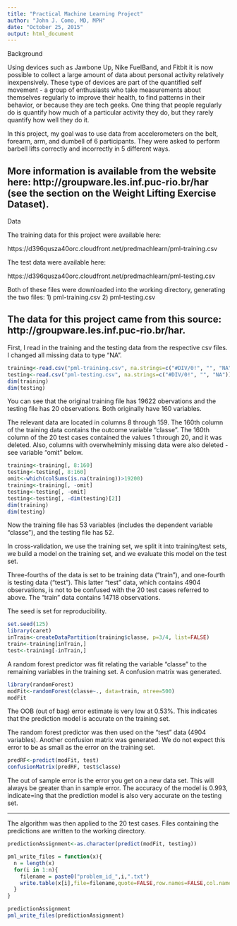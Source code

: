 ```yaml
---
title: "Practical Machine Learning Project"
author: "John J. Como, MD, MPH"
date: "October 25, 2015"
output: html_document
---
```


Background


Using devices such as Jawbone Up, Nike FuelBand, and Fitbit it is now possible to collect a large amount of data about personal activity relatively inexpensively. These type of devices are part of the quantified self movement - a group of enthusiasts who take measurements about themselves regularly to improve their health, to find patterns in their behavior, or because they are tech geeks. One thing that people regularly do is quantify how much of a particular activity they do, but they rarely quantify how well they do it. 

In this project, my goal was to use data from accelerometers on the belt, forearm, arm, and dumbell of 6 participants. They were asked to perform barbell lifts correctly and incorrectly in 5 different ways. 

More information is available from the website here: http://groupware.les.inf.puc-rio.br/har (see the section on the Weight Lifting Exercise Dataset). 
------------------------------------------------------------------------------------------------------------------------------------------------------

Data

The training data for this project were available here: 

https://d396qusza40orc.cloudfront.net/predmachlearn/pml-training.csv

The test data were available here: 

https://d396qusza40orc.cloudfront.net/predmachlearn/pml-testing.csv

Both of these files were downloaded into the working directory, generating the two files:
1)  pml-training.csv
2)  pml-testing.csv

The data for this project came from this source: http://groupware.les.inf.puc-rio.br/har.
------------------------------------------------------------------------------------------------------------------------------------------------------

First, I read in the training and the testing data from the respective csv files.  I changed all missing data to type "NA".
```r
training<-read.csv("pml-training.csv", na.strings=c("#DIV/0!", "", "NA"))
testing<-read.csv("pml-testing.csv", na.strings=c("#DIV/0!", "", "NA"))
dim(training)
dim(testing)
```
You can see that the original training file has 19622 obervations and the testing file has 20 observations.  Both originally have 160 variables.

The relevant data are located in columns 8 through 159.  The 160th column of the training data contains the outcome variable "classe".  The 160th column of the 20 test cases contained the values 1 through 20, and it was deleted.  Also, columns with overwhelminly missing data were also deleted - see variable "omit" below.
```r
training<-training[, 8:160]
testing<-testing[, 8:160]
omit<-which(colSums(is.na(training))>19200)
training<-training[, -omit]
testing<-testing[, -omit]
testing<-testing[, -dim(testing)[2]]
dim(training)
dim(testing)
```
Now the training file has 53 variables (includes the dependent variable "classe"), and the testing file has 52.

In cross-validation, we use the training set, we split it into training/test sets, we build a model on the training set, and we evaluate this model on the test set.

Three-fourths of the data is set to be training data ("train"), and one-fourth is testing data ("test").  This latter "test" data, which contains 4904 observations, is not to be confused with the 20 test cases referred to above.  The "train" data contains 14718 observations.

The seed is set for reproducibility.
```r
set.seed(125)
library(caret)
inTrain<-createDataPartition(training$classe, p=3/4, list=FALSE)
train<-training[inTrain,]
test<-training[-inTrain,]
```

A random forest predictor was fit relating the variable "classe" to the remaining variables in the training set.  A confusion matrix was generated.
```r
library(randomForest)
modFit<-randomForest(classe~., data=train, ntree=500)
modFit
```
The OOB (out of bag) error estimate is very low at 0.53%.  This indicates that the prediction model is accurate on the training set.

The random forest predictor was then used on the "test" data (4904 variables).  Another confusion matrix was generated.  We do not expect this error to be as small as the error on the training set.
```r
predRF<-predict(modFit, test)
confusionMatrix(predRF, test$classe)
```
The out of sample error is the error you get on a new data set.  This will always be greater than in sample error.  The accuracy of the model is 0.993, indicate=ing that the prediction model is also very accurate on the testing set.

------------------------------------------------------------------------------------------------------------------------------------------------------

The algorithm was then applied to the 20 test cases.  Files containing the predictions are written to the working directory.
```r
predictionAssignment<-as.character(predict(modFit, testing))

pml_write_files = function(x){
  n = length(x)
  for(i in 1:n){
    filename = paste0("problem_id_",i,".txt")
    write.table(x[i],file=filename,quote=FALSE,row.names=FALSE,col.names=FALSE)
  }
}

predictionAssignment
pml_write_files(predictionAssignment)
```
